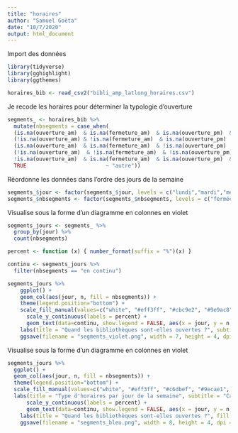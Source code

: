 ```yaml
---
title: "horaires"
author: "Samuel Goëta"
date: "10/7/2020"
output: html_document
---
```


Import des données

```r
library(tidyverse)
library(gghighlight)
library(ggthemes)

horaires_bib <- read_csv2("bibli_amp_latlong_horaires.csv")
```

Je recode les horaires pour déterminer la typologie d'ouverture

```r
segments_ <- horaires_bib %>%
  mutate(nbsegments = case_when(
  (is.na(ouverture_am)  & is.na(fermeture_am)  & is.na(ouverture_pm)  & is.na(fermeture_pm)) ~ "fermée",
  (!is.na(ouverture_am) & !is.na(fermeture_am)  & is.na(ouverture_pm)  & is.na(fermeture_pm)) ~ "matin",
  (is.na(ouverture_am)  & is.na(fermeture_am)  & !is.na(ouverture_pm)  & !is.na(fermeture_pm)) ~ "après midi",
  (!is.na(ouverture_am)  & !is.na(fermeture_am)  & !is.na(ouverture_pm)  & !is.na(fermeture_pm)) ~ "pause méridienne",
  !is.na(ouverture_am)  & is.na(fermeture_am)  & is.na(ouverture_pm)  & !is.na(fermeture_pm) ~ "en continu",
  TRUE                         ~ "autre"))
```

Réordonne les données dans l'ordre des jours de la semaine 
```r
segments_$jour <- factor(segments_$jour, levels = c("lundi","mardi","mercredi", "jeudi", "vendredi","samedi","dimanche"))
segments_$nbsegments <- factor(segments_$nbsegments, levels = c("fermée","matin","après midi", "pause méridienne", "en continu"))
```


Visualise sous la forme d'un diagramme en colonnes en violet
```r

segments_jours <- segments_ %>% 
  group_by(jour) %>% 
  count(nbsegments) 

percent <- function (x) { number_format(suffix = "%")(x) }

continu <- segments_jours %>% 
  filter(nbsegments == "en continu")

segments_jours %>%
    ggplot() +
    geom_col(aes(jour, n, fill = nbsegments)) +
    theme(legend.position="bottom") + 
    scale_fill_manual(values=c("white", "#eff3ff", "#cbc9e2", "#9e9ac8", "red"), name = "Ouverture de la bibliothèque") +
      scale_y_continuous(labels = percent) +
      geom_text(data=continu, show.legend = FALSE, aes(x = jour, y = n, label = paste(n, "%")), size=3) +
    labs(title = "Quand les bibliothèques sont-elles ouvertes ?", subtitle = "Part des bibliothèques de la métropole ouvertes par jour et par moment de la journée", caption = "Source : observatoire de la lecture publique", x="Jour de la semaine", y="Pourcentage des bibliothèques de la métropole") + 
    ggsave(filename = "segments_violet.png", width = 7, height = 4, dpi = "retina")


```
Visualise sous la forme d'un diagramme en colonnes en violet

```r
segments_jours %>% 
  ggplot() +
  geom_col(aes(jour, n, fill = nbsegments)) +
  theme(legend.position="bottom") + 
  scale_fill_manual(values=c("white", "#eff3ff", "#c6dbef", "#9ecae1", "red")) +
  labs(title = "Type d'horaires par jour de la semaine", subtitle = "Catégorisation des horaires avec focus sur les ouvertures en continu", caption = "Source : agence régionale du livre", x="Jour de la semaine", y="Part des horaires concernés") +
      scale_y_continuous(labels = percent) +
      geom_text(data=continu, show.legend = FALSE, aes(x = jour, y = n, label = paste(n, "%")), size=3) +
    labs(title = "Quand les bibliothèques sont-elles ouvertes ?", fill = "Ouverture", subtitle = "Part des bibliothèques de la métropole ouvertes par jour et par moment de la journée", caption = "Source : agence régionale du livre", x="Jour de la semaine", y="Pourcentage des bibliothèques de la métropole") + 
    ggsave(filename = "segments_bleu.png", width = 8, height = 4, dpi = "retina")
```

